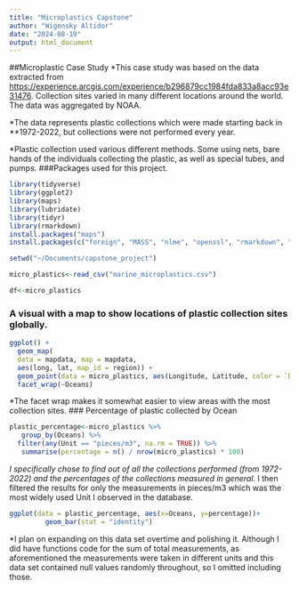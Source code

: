 ```yaml
---
title: "Microplastics Capstone"
author: "Wigensky Altidor"
date: "2024-08-19"
output: html_document
---
```


##Microplastic Case Study \*This case study was based on the data extracted from <https://experience.arcgis.com/experience/b296879cc1984fda833a8acc93e31476>. Collection sites varied in many different locations around the world. The data was aggregated by NOAA.

\*The data represents plastic collections which were made starting back in \*\*1972-2022, but collections were not performed every year.

\*Plastic collection used various different methods. Some using nets, bare hands of the individuals collecting the plastic, as well as special tubes, and pumps. ###Packages used for this project.

```r

library(tidyverse)
library(ggplot2)
library(maps)
library(lubridate)
library(tidyr)
library(rmarkdown)
install.packages("maps")
install.packages(c("foreign", "MASS", "nlme", "openssl", "rmarkdown", "survival", "xfun"))
```

```r
setwd("~/Documents/capstone_project") 
```

```r
micro_plastics<-read_csv("marine_microplastics.csv")
```

```r
df<-micro_plastics
```

### A visual with a map to show locations of plastic collection sites globally.

```r
ggplot() + 
  geom_map( 
  data = mapdata, map = mapdata, 
  aes(long, lat, map_id = region)) +
  geom_point(data = micro_plastics, aes(Longitude, Latitude, color = `Density Range`, size = `Measurement`))+
  facet_wrap(~Oceans)
```

\*The facet wrap makes it somewhat easier to view areas with the most collection sites. \### Percentage of plastic collected by Ocean

```r
plastic_percentage<-micro_plastics %>% 
   group_by(Oceans) %>%
  filter(any(Unit == "pieces/m3", na.rm = TRUE)) %>% 
   summarise(percentage = n() / nrow(micro_plastics) * 100)
```

*I specifically chose to find out of all the collections performed (from 1972-2022) and the percentages of the collections measured in general.* I then filtered the results for only the measurements in pieces/m3 which was the most widely used Unit I observed in the database.

```r
ggplot(data = plastic_percentage, aes(x=Oceans, y=percentage))+
         geom_bar(stat = "identity")
```

\*I plan on expanding on this data set overtime and polishing it. Although I did have functions code for the sum of total measurements, as aforementioned the measurements were taken in different units and this data set contained null values randomly throughout, so I omitted including those.

